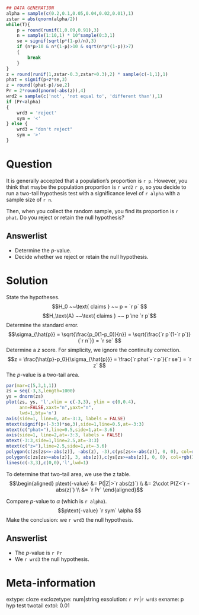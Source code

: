 ```r
## DATA GENERATION
alpha = sample(c(0.2,0.1,0.05,0.04,0.02,0.01),1)
zstar = abs(qnorm(alpha/2))
while(T){
    p = round(runif(1,0.09,0.91),3)
    n = sample(1:10,1) * 10^sample(0:3,1)
    se = signif(sqrt(p*(1-p)/n),3)
    if (n*p>10 & n*(1-p)>10 & sqrt(n*p*(1-p))>7)
    {
        break
    }
}
z = round(runif(1,zstar-0.3,zstar+0.3),2) * sample(c(-1,1),1)
phat = signif(p+z*se,3)
z = round((phat-p)/se,2)
Pr = 2*round(pnorm(-abs(z)),4)
wrd2 = sample(c('not', 'not equal to', 'different than'),1)
if (Pr<alpha)
{
    wrd3 = 'reject'
    sym = '<'
} else {
    wrd3 = "don't reject"
    sym = '>'
}

```

Question
========

It is generally accepted that a population's proportion is `r p`. However, you think that maybe the population proportion is `r wrd2` `r p`, so you decide to run a two-tail hypothesis test with a significance level of `r alpha` with a sample size of `r n`.

Then, when you collect the random sample, you find its proportion is `r phat`. Do you reject or retain the null hypothesis?

Answerlist
--------
* Determine the $p$-value.
* Decide whether we reject or retain the null hypothesis.


Solution
========

State the hypotheses.
$$H_0 ~~\text{ claims } ~~ p = `r p` $$
$$H_\text{A} ~~\text{ claims } ~~ p \ne `r p`$$
Determine the standard error.
$$\sigma_{\hat{p}} = \sqrt{\frac{p_0(1-p_0)}{n}} = \sqrt{\frac{`r p`(1-`r p`)}{`r n`}} = `r se` $$
Determine a $z$ score. For simplicity, we ignore the continuity correction.
$$z = \frac{\hat{p}-p_0}{\sigma_{\hat{p}}} = \frac{`r phat`-`r p`}{`r se`} = `r z` $$
The $p$-value is a two-tail area.

```r
par(mar=c(5,3,1,1))
zs = seq(-3,3,length=1000)
ys = dnorm(zs)
plot(zs, ys, 'l',xlim = c(-3,3), ylim = c(0,0.4),
     ann=FALSE,xaxt="n",yaxt="n",
     lwd=1,bty='n')
axis(side=1, line=0, at=-3:3, labels = FALSE)
mtext(signif(p+(-3:3)*se,3),side=1,line=0.5,at=-3:3)
mtext(c("phat="),line=0.5,side=1,at=-3.6)
axis(side=1, line=2,at=-3:3, labels = FALSE)
mtext(-3:3,side=1,line=2.5,at=-3:3)
mtext(c("z="),line=2.5,side=1,at=-3.6)
polygon(c(zs[zs<=-abs(z)], -abs(z), -3),c(ys[zs<=-abs(z)], 0, 0), col=rgb(1,0,0,0.5))
polygon(c(zs[zs>=abs(z)], 3, abs(z)),c(ys[zs>=abs(z)], 0, 0), col=rgb(1,0,0,0.5))
lines(c(-3,3),c(0,0),'l',lwd=1)
```

To determine that two-tail area, we use the z table.
$$\begin{aligned}
p\text{-value} &= P(|Z|>`r abs(z)`) \\
               &= 2\cdot P(Z<`r -abs(z)`) \\
               &= `r Pr` 
\end{aligned}$$

Compare $p$-value to $\alpha$ (which is `r alpha`).
$$p\text{-value} `r sym` \alpha $$
Make the conclusion: we `r wrd3` the null hypothesis.


Answerlist
--------
* The $p$-value is `r Pr`
* We `r wrd3` the null hypothesis.


Meta-information
============
extype: cloze
exclozetype: num|string
exsolution: `r Pr`|`r wrd3`
exname: p hyp test twotail
extol: 0.01
